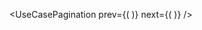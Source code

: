 <UseCaseHeader
    color="72, 124, 165"
    image="/images/docs/use-cases/icons/social-media.svg"
    title="Social Media"
    description="Using World ID, and particularly relying on global proof of personhood, can be used to build a truly democratic, one person one vote, system as well as novel voting systems"
/>

<UseCasePagination
    prev={(
        <UseCasePaginationItem
            image="/images/docs/use-cases/icons/voting-platforms.svg"
            title="Voting platforms"
            url="/use-cases/voting-platforms"
        />
    )}
    next={(
        <UseCasePaginationItem
            image="/images/docs/use-cases/icons/wealth-distribution.svg"
            title="Wealth Distribution"
            url="/use-cases/wealth-distribution"
        />
    )}
/>
